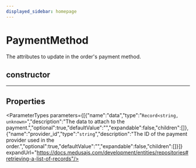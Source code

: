 ```yaml
---
displayed_sidebar: homepage
---
```



# PaymentMethod

The attributes to update in the order's payment method.

## constructor

___

## Properties

<ParameterTypes parameters={[{"name":"data","type":"`Record<string, unknown>`","description":"The data to attach to the payment.","optional":true,"defaultValue":"","expandable":false,"children":[]},{"name":"provider_id","type":"`string`","description":"The ID of the payment provider used in the order.","optional":true,"defaultValue":"","expandable":false,"children":[]}]} expandUrl="https://docs.medusajs.com/development/entities/repositories#retrieving-a-list-of-records"/>
